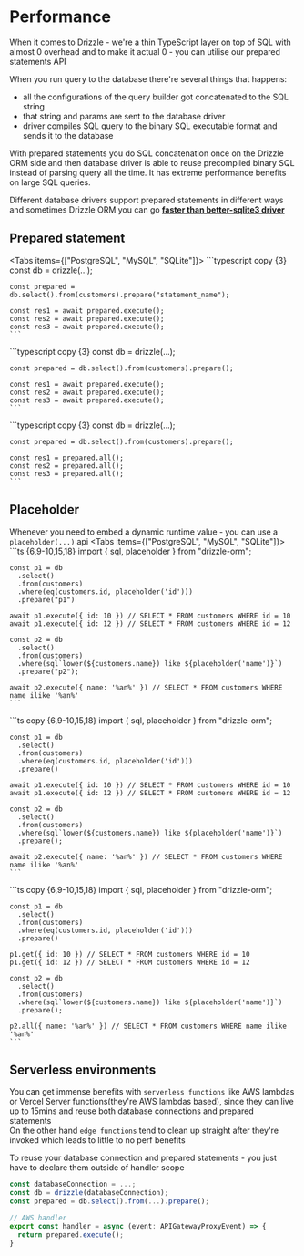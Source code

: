 
# Performance
When it comes to Drizzle - we're a thin TypeScript layer on top of SQL with 
almost 0 overhead and to make it actual 0 - you can utilise our prepared statements API  
  
When you run query to the database there're several things that happens:
- all the configurations of the query builder got concatenated to the SQL string
- that string and params are sent to the database driver
- driver compiles SQL query to the binary SQL executable format and sends it to the database

With prepared statements you do SQL concatenation once on the Drizzle ORM side and then database 
driver is able to reuse precompiled binary SQL instead of parsing query all the time. 
It has extreme performance benefits on large SQL queries.  

Different database drivers support prepared statements in different ways and sometimes 
Drizzle ORM you can go [**faster than better-sqlite3 driver**](https://twitter.com/_alexblokh/status/1593593415907909634)

## Prepared statement
<Tabs items={["PostgreSQL", "MySQL", "SQLite"]}>
  <Tab>
    ```typescript copy {3}
    const db = drizzle(...);

    const prepared = db.select().from(customers).prepare("statement_name");
    
    const res1 = await prepared.execute();
    const res2 = await prepared.execute();
    const res3 = await prepared.execute();
    ```
  </Tab> 
  <Tab>
    ```typescript copy {3}
    const db = drizzle(...);

    const prepared = db.select().from(customers).prepare();
    
    const res1 = await prepared.execute();
    const res2 = await prepared.execute();
    const res3 = await prepared.execute();
    ```
  </Tab> 
  <Tab>
    ```typescript copy {3}
    const db = drizzle(...);

    const prepared = db.select().from(customers).prepare();
    
    const res1 = prepared.all();
    const res2 = prepared.all();
    const res3 = prepared.all();
    ```
  </Tab> 
</Tabs>

## Placeholder
Whenever you need to embed a dynamic runtime value - you can use a `placeholder(...)` api
<Tabs items={["PostgreSQL", "MySQL", "SQLite"]}>
  <Tab>
    ```ts {6,9-10,15,18}
    import { sql, placeholder } from "drizzle-orm";

    const p1 = db
      .select()
      .from(customers)
      .where(eq(customers.id, placeholder('id')))
      .prepare("p1")

    await p1.execute({ id: 10 }) // SELECT * FROM customers WHERE id = 10
    await p1.execute({ id: 12 }) // SELECT * FROM customers WHERE id = 12

    const p2 = db
      .select()
      .from(customers)
      .where(sql`lower(${customers.name}) like ${placeholder('name')}`)
      .prepare("p2");

    await p2.execute({ name: '%an%' }) // SELECT * FROM customers WHERE name ilike '%an%'
    ```
  </Tab>
  <Tab>
    ```ts copy {6,9-10,15,18}
    import { sql, placeholder } from "drizzle-orm";

    const p1 = db
      .select()
      .from(customers)
      .where(eq(customers.id, placeholder('id')))
      .prepare()

    await p1.execute({ id: 10 }) // SELECT * FROM customers WHERE id = 10
    await p1.execute({ id: 12 }) // SELECT * FROM customers WHERE id = 12

    const p2 = db
      .select()
      .from(customers)
      .where(sql`lower(${customers.name}) like ${placeholder('name')}`)
      .prepare();

    await p2.execute({ name: '%an%' }) // SELECT * FROM customers WHERE name ilike '%an%'
    ```
  </Tab>
  <Tab>
    ```ts copy {6,9-10,15,18}
    import { sql, placeholder } from "drizzle-orm";

    const p1 = db
      .select()
      .from(customers)
      .where(eq(customers.id, placeholder('id')))
      .prepare()

    p1.get({ id: 10 }) // SELECT * FROM customers WHERE id = 10
    p1.get({ id: 12 }) // SELECT * FROM customers WHERE id = 12

    const p2 = db
      .select()
      .from(customers)
      .where(sql`lower(${customers.name}) like ${placeholder('name')}`)
      .prepare();

    p2.all({ name: '%an%' }) // SELECT * FROM customers WHERE name ilike '%an%'
    ```
  </Tab> 
</Tabs>

## Serverless environments
You can get immense benefits with `serverless functions` like AWS lambdas or Vercel Server functions(they're AWS lambdas based), 
since they can live up to 15mins and reuse both database connections and prepared statements  
On the other hand `edge functions` tend to clean up straight after they're invoked which leads to little to no perf benefits  
  
To reuse your database connection and prepared statements - you just have to declare them outside of handler scope
```ts
const databaseConnection = ...;
const db = drizzle(databaseConnection);
const prepared = db.select().from(...).prepare();

// AWS handler
export const handler = async (event: APIGatewayProxyEvent) => {
  return prepared.execute();
}
```

